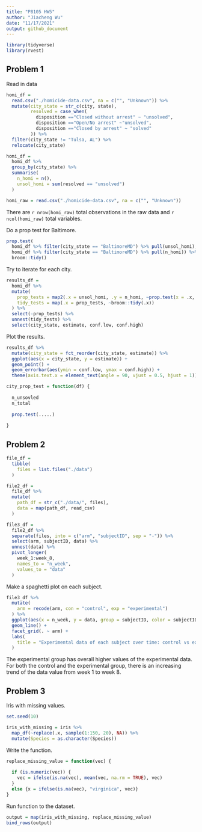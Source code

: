 ```yaml
---
title: "P8105 HW5"
author: "Jiacheng Wu"
date: "11/17/2021"
output: github_document
---
```


```r
library(tidyverse)
library(rvest)
```

## Problem 1

Read in data

```r
homi_df =
  read.csv("./homicide-data.csv", na = c("", "Unknown")) %>% 
  mutate(city_state = str_c(city, state),
         resolved = case_when(
           disposition =="Closed without arrest" ~ "unsolved",
           disposition =="Open/No arrest" ~"unsolved",
           disposition =="Closed by arrest" ~ "solved"
         )) %>% 
  filter(city_state != "Tulsa, AL") %>% 
  relocate(city_state)

homi_df =
  homi_df %>% 
  group_by(city_state) %>% 
  summarise(
    n_homi = n(),
    unsol_homi = sum(resolved == "unsolved")
  )
```

```r
homi_raw = read.csv("./homicide-data.csv", na = c("", "Unknown"))
```

There are `r nrow(homi_raw)` total observations in the raw data and `r ncol(homi_raw)` total variables. 


Do a prop test for Baltimore.

```r
prop.test(
  homi_df %>% filter(city_state == "BaltimoreMD") %>% pull(unsol_homi), 
  homi_df %>% filter(city_state == "BaltimoreMD") %>% pull(n_homi)) %>% 
  broom::tidy()
```

Try to iterate for each city.

```r
results_df = 
  homi_df %>% 
  mutate(
    prop_tests = map2(.x = unsol_homi, .y = n_homi, ~prop.test(x = .x, n = .y)),
    tidy_tests = map(.x = prop_tests, ~broom::tidy(.x))
  ) %>% 
  select(-prop_tests) %>% 
  unnest(tidy_tests) %>% 
  select(city_state, estimate, conf.low, conf.high)
```

Plot the results.

```r
results_df %>% 
  mutate(city_state = fct_reorder(city_state, estimate)) %>% 
  ggplot(aes(x = city_state, y = estimate)) +
  geom_point() + 
  geom_errorbar(aes(ymin = conf.low, ymax = conf.high)) + 
  theme(axis.text.x = element_text(angle = 90, vjust = 0.5, hjust = 1))
```



```r
city_prop_test = function(df) {
  
  n_unsovled
  n_total 
  
  prop.test(.....)
  
}
```


## Problem 2

```r
file_df = 
  tibble(
    files = list.files("./data")
  )
```

```r
file2_df = 
  file_df %>% 
  mutate(
    path_df = str_c("./data/", files),
    data = map(path_df, read_csv)
  )
```

```r
file3_df = 
  file2_df %>% 
  separate(files, into = c("arm", "subjectID", sep = "-")) %>% 
  select(arm, subjectID, data) %>% 
  unnest(data) %>% 
  pivot_longer(
    week_1:week_8,
    names_to = "n_week",
    values_to = "data"
  )
```

Make a spaghetti plot on each subject.

```r
file3_df %>% 
  mutate(
    arm = recode(arm, con = "control", exp = "experimental")
  ) %>% 
  ggplot(aes(x = n_week, y = data, group = subjectID, color = subjectID)) +
  geom_line() +
  facet_grid(. ~ arm) +
  labs(
    title = "Experimental data of each subject over time: control vs experimental"
  )
```

The experimental group has overall higher values of the experimental data. For both the control and the experimental group, there is an increasing trend of the data value from week 1 to week 8.

## Problem 3

Iris with missing values.

```r
set.seed(10)

iris_with_missing = iris %>% 
  map_df(~replace(.x, sample(1:150, 20), NA)) %>%
  mutate(Species = as.character(Species))
```

Write the function.

```r
replace_missing_value = function(vec) {
  
  if (is.numeric(vec)) {
    vec = ifelse(is.na(vec), mean(vec, na.rm = TRUE), vec)
  }
  else {x = ifelse(is.na(vec), "virginica", vec)}
}
```

Run function to the dataset. 

```r
output = map(iris_with_missing, replace_missing_value)
bind_rows(output)
```

